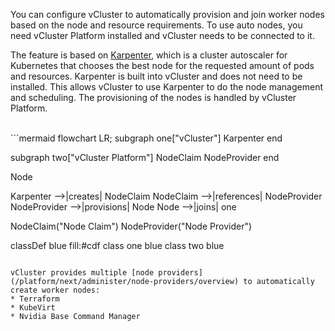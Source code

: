 
You can configure vCluster to automatically provision and join worker nodes based on the node and resource requirements. To use auto nodes, you need vCluster Platform installed and vCluster needs to be connected to it.

The feature is based on [Karpenter](https://karpenter.sh/), which is a cluster autoscaler for Kubernetes that chooses the best node for the requested amount of pods and resources. 
Karpenter is built into vCluster and does not need to be installed. This allows vCluster to use Karpenter to do the node management and scheduling. The 
provisioning of the nodes is handled by vCluster Platform. 

<br />
```mermaid
flowchart LR;
  subgraph one["vCluster"]
  Karpenter
  end

  subgraph two["vCluster Platform"]
  NodeClaim
  NodeProvider
  end

  Node

  Karpenter -->|creates| NodeClaim
  NodeClaim -->|references| NodeProvider
  NodeProvider -->|provisions| Node
  Node -->|joins| one

  NodeClaim("Node Claim")
  NodeProvider("Node Provider")

  classDef blue fill:#cdf
  class one blue
  class two blue
```

vCluster provides multiple [node providers](/platform/next/administer/node-providers/overview) to automatically create worker nodes:
* Terraform
* KubeVirt
* Nvidia Base Command Manager 


